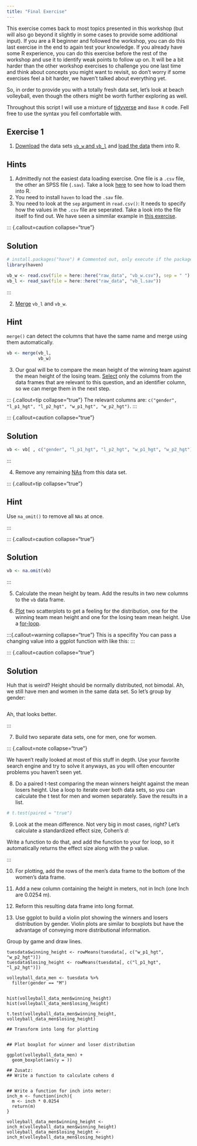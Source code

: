 ```yaml
---
title: "Final Exercise"
---
```


This exercise comes back to most topics presented in this workshop (but will also go beyond it slightly in some cases to provide some additional input). If you are a R beginner and followed the workshop, you can do this last exercise in the end to again test your knowledge. If you already have some R experience, you can do this exercise before the rest of the workshop and use it to identify weak points to follow up on. It will be a bit harder than the other workshop exercises to challenge you one last time and think about concepts you might want to revisit, so don't worry if some exercises feel a bit harder, we haven't talked about everything yet.

So, in order to provide you with a totally fresh data set, let's look at beach volleyball, even though the others might be worth further exploring as well.

::: callout-tip
Throughout this script I will use a mixture of [tidyverse](../basics/tidyverse.qmd) and `Base R` code. Fell free to use the syntax you fell comfortable with.
:::

## Exercise 1

1.  [Download](../qmd/load_data/load_data_exercise.qmd) the data sets [`vb_w` and `vb_l`](https://github.com/nickhaf/r_tutorial/tree/main/raw_data) and [load the data](../load_data/load_data.qmd) them into R.

::: {.callout-tip collapse="true"}
## Hints

1.  Admittedly not the easiest data loading exercise. One file is a `.csv` file, the other an SPSS file (`.sav`). Take a look [here](../load_data/load_data.qmd) to see how to load them into R.
2.  You need to install `haven` to load the `.sav` file.
3.  You need to look at the `sep` argument in `read.csv()`: It needs to specify how the values in the `.csv` file are seperated. Take a look into the file itself to find out. We have seen a simmilar example in [this exercise](https://nickhaf.github.io/r_tutorial/qmd/load_data/load_data_exercise.html#exercies-2).
:::

::: {.callout=caution collapse="true"}

## Solution

```r
# install.packages("have") # Commented out, only execute if the package needs to be installed. 
library(haven)

vb_w <- read.csv(file = here::here("raw_data", "vb_w.csv"), sep = " ")
vb_l <- read_sav(file = here::here("raw_data", "vb_l.sav"))
```

:::

2.  [Merge](../merging/merging.qmd) `vb_l` and `vb_w`.

::: {.callout-tip collapse="true"}
## Hint

`merge()` can detect the columns that have the same name and merge using them automatically.
:::

```r
vb <- merge(vb_l, 
            vb_w)
```

3.  Our goal will be to compare the mean height of the winning team against the mean height of the losing team. [Select](https://nickhaf.github.io/r_tutorial/qmd/subsetting/subsetting.html#columns) only the columns from the data frames that are relevant to this question, and an identifier column, so we can merge them in the next step.

::: {.callout=tip collapse="true"} The relevant columns are: `c("gender", "l_p1_hgt", "l_p2_hgt", "w_p1_hgt", "w_p2_hgt")`. :::

::: {.callout=caution collapse="true"}

## Solution

```r
vb <- vb[ , c("gender", "l_p1_hgt", "l_p2_hgt", "w_p1_hgt", "w_p2_hgt")]

```

:::

4.  Remove any remaining [NAs](../missings/missings.qmd) from this data set.

::: {.callout=tip collapse="true"}

## Hint

Use `na_omit()` to remove all `NAs` at once.

:::

::: {.callout=caution collapse="true"}

## Solution

```r
vb <- na.omit(vb)
```

:::

5.  Calculate the mean height by team. Add the results in two new columns to the `vb` data frame.

6.  [Plot](../plotting/plotting.qmd) two scatterplots to get a feeling for the distribution, one for the winning team mean height and one for the losing team mean height. Use a [for-loop](../loops/loops.qmd).

:::{.callout=warning collapse="true"} This is a specifity You can pass a changing value into a ggplot function with like this: :::

::: {.callout=caution collapse="true"}

## Solution

Huh that is weird? Height should be normally distributed, not bimodal. Ah, we still have men and women in the same data set. So let's group by gender:

```r

```

Ah, that looks better.

:::

7.  Build two separate data sets, one for men, one for women.

::: {.callout=note collapse="true"}

We haven't really looked at most of this stuff in depth. Use your favorite search engine and try to solve it anyways, as you will often encounter problems you haven't seen yet.

8.  Do a paired t-test comparing the mean winners height against the mean losers height. Use a loop to iterate over both data sets, so you can calculate the t test for men and women separately. Save the results in a list.

```r
# t.test(paired = "true")
```

9.  Look at the mean difference. Not very big in most cases, right? Let's calculate a standardized effect size, Cohen's *d*:

Write a function to do that, and add the function to your for loop, so it automatically returns the effect size along with the p value.

:::

10. For plotting, add the rows of the men's data frame to the bottom of the women's data frame.

11. Add a new column containing the height in meters, not in Inch (one Inch are 0.0254 m).

12. Reform this resulting data frame into long format.

13. Use ggplot to build a violin plot showing the winners and losers distribution by gender. Violin plots are similar to boxplots but have the advantage of conveying more distributional information.

Group by game and draw lines.

```         
tuesdata$winning_height <- rowMeans(tuesdata[, c("w_p1_hgt", "w_p2_hgt")]) 
tuesdata$losing_height <- rowMeans(tuesdata[, c("l_p1_hgt", "l_p2_hgt")]) 

volleyball_data_men <- tuesdata %>% 
  filter(gender == "M")


hist(volleyball_data_men$winning_height)
hist(volleyball_data_men$losing_height)

t.test(volleyball_data_men$winning_height, volleyball_data_men$losing_height)

## Transform into long for plotting


## Plot boxplot for winner and loser distribution

ggplot(volleyball_data_men) +
  geom_boxplot(aes(y = ))

## Zusatz:
## Write a function to calculate cohens d


## Write a function for inch into meter:
inch_m <- function(inch){
  m <- inch * 0.0254
  return(m)
}

volleyball_data_men$winning_height <- inch_m(volleyball_data_men$winning_height)
volleyball_data_men$losing_height <- inch_m(volleyball_data_men$losing_height)
```
